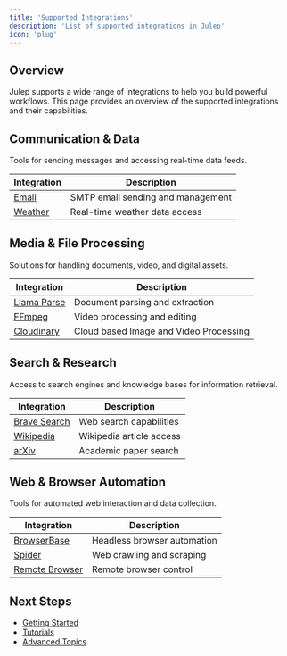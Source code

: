 ```yaml
---
title: 'Supported Integrations'
description: 'List of supported integrations in Julep'
icon: 'plug'
---
```


## Overview

Julep supports a wide range of integrations to help you build powerful workflows. This page provides an overview of the supported integrations and their capabilities.

## Communication & Data

Tools for sending messages and accessing real-time data feeds.

| Integration | Description |
|------------|-------------|
| [Email](/docs/integrations/communication_data/email) | SMTP email sending and management |
| [Weather](/docs/integrations/communication_data/weather) | Real-time weather data access |

## Media & File Processing

Solutions for handling documents, video, and digital assets.

| Integration | Description |
|------------|-------------|
| [Llama Parse](/docs/integrations/media_file_processing/llama-parse) | Document parsing and extraction|
| [FFmpeg](/docs/integrations/media_file_processing/ffmpeg) | Video processing and editing |
| [Cloudinary](/docs/integrations/media_file_processing/cloudinary) | Cloud based Image and Video Processing |

## Search & Research

Access to search engines and knowledge bases for information retrieval.

| Integration | Description |
|------------|-------------|
| [Brave Search](/docs/integrations/search_research/brave-search) | Web search capabilities |
| [Wikipedia](/docs/integrations/search_research/wikipedia) | Wikipedia article access |
| [arXiv](/docs/integrations/search_research/arxiv) | Academic paper search |

## Web & Browser Automation

Tools for automated web interaction and data collection.

| Integration | Description |
|------------|-------------|
| [BrowserBase](/docs/integrations/web_browser_automation/browserbase) | Headless browser automation |
| [Spider](/docs/integrations/web_browser_automation/spider) | Web crawling and scraping |
| [Remote Browser](/docs/integrations/web_browser_automation/remote_browser) | Remote browser control |

## Next Steps

- [Getting Started](/docs/introduction/quickstart)
- [Tutorials](/docs/tutorials)
- [Advanced Topics](/docs/advanced)
